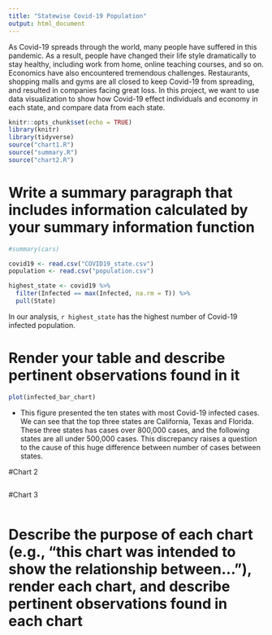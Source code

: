 ```yaml
---
title: "Statewise Covid-19 Population"
output: html_document
---
```


  As Covid-19 spreads through the world, many people have suffered in this pandemic. As a result, people have changed their life style dramatically to stay healthy, including work from home, online teaching courses, and so on. Economics have also encountered tremendous challenges. Restaurants, shopping malls and gyms are all closed to keep Covid-19 from spreading, and resulted in companies facing great loss. In this project, we want to use data visualization to show how Covid-19 effect individuals and economy in each state, and compare data from each state.
  
```r
knitr::opts_chunk$set(echo = TRUE)
library(knitr)
library(tidyverse)
source("chart1.R")
source("summary.R")
source("chart2.R")

```



# Write a summary paragraph that includes information calculated by your summary information function

```r
#summary(cars)

covid19 <- read.csv("COVID19_state.csv")
population <- read.csv("population.csv")

highest_state <- covid19 %>%
  filter(Infected == max(Infected, na.rm = T)) %>%
  pull(State)

```

In our analysis, `r highest_state` has the highest number of Covid-19 infected population. 



# Render your table and describe pertinent observations found in it


```r
plot(infected_bar_chart)
```
  
  - This figure presented the ten states with most Covid-19 infected cases. We can see that the top three states are California, Texas and Florida. These three states has cases over 800,000 cases, and the following states are all under 500,000 cases. This discrepancy raises a question to the cause of this huge difference between number of cases between states. 


#Chart 2
```r


```


#Chart 3
```r


```


# Describe the purpose of each chart (e.g., "this chart was intended to show the relationship between..."), render each chart, and describe pertinent observations found in each chart


